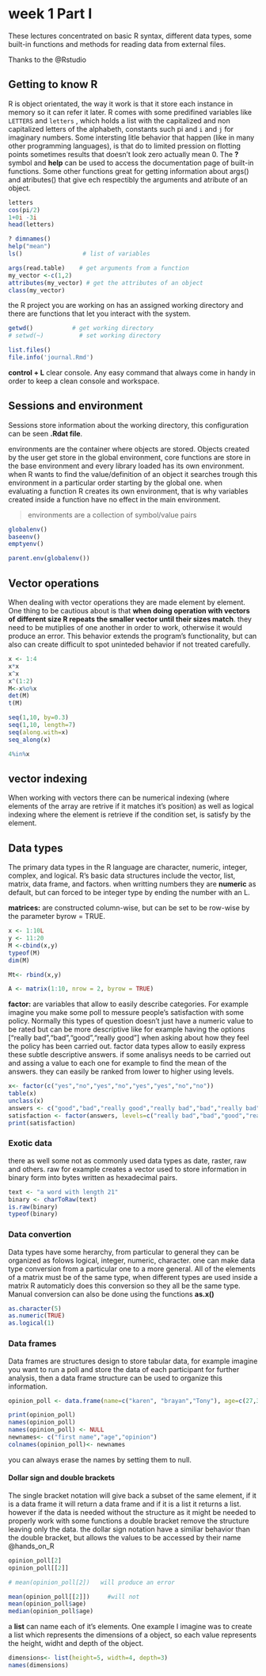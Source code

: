# week 1 Part I
These lectures concentrated on basic R syntax, different data types, some built-in functions and methods for reading data from external files.   

Thanks to the @Rstudio

## Getting to know R
R is object orientated, the way it work is that it store each instance in memory so it can refer it later. R comes with some predifined variables like ```LETTERS``` and ```letters``` , which holds a list with the capitalized and non capitalized letters of the alphabeth,  constants such pi and ```i``` and ```j``` for imaginary numbers. Some intersting litle behavior that happen (like in many other programming languages), is that do to limited pression on flotting points sometimes results that doesn't look zero  actually mean 0. The __?__ symbol and __help__ can be used to access the documentation page of built-in functions. Some other functions great for getting information about args() and atributes() that give ech respectibly the arguments and atribute of an object.

```r
letters
cos(pi/2)
1+0i -3i
head(letters)

? dimnames()
help("mean")
ls()                 # list of variables

args(read.table)    # get arguments from a function
my_vector <-c(1,2)
attributes(my_vector) # get the attributes of an object
class(my_vector)
```


the R project you are working on has an assigned working directory and there are functions that let you interact with the system. 
```r
getwd()           # get working directory
# setwd(~)          # set working directory

list.files()
file.info('journal.Rmd')

```

__control + L__ clear console. Any easy command that always come in handy in order to keep a clean console and workspace.


## Sessions and environment
Sessions store information about the working directory, this configuration can be seen __.Rdat file__.

environments are the container where objects are stored. Objects created by the user get store in the global environment, core functions are store in the base environment and every library loaded has its own environment. when R wants to find the value/definition of an object it searches trough this environment in a particular order starting by the global one. when evaluating a function R creates its own environment, that is why variables created inside a function have no effect in the main environment.

> environments are a collection of symbol/value pairs

```r
globalenv()
baseenv()
emptyenv()

parent.env(globalenv())
```

## Vector operations
When dealing with vector operations they are made element by element. One thing to be cautious about is that __when doing operation with vectors of different size R repeats the smaller vector until their sizes match__. they need to be mutiplies of one another in order to work, otherwise it would produce an error. This behavior extends the program's functionality, but can also can create difficult to spot uninteded behavior if not treated carefully. 

```r
x <- 1:4
x*x
x^x
x^(1:2)
M<-x%o%x
det(M)
t(M)

seq(1,10, by=0.3)
seq(1,10, length=7)
seq(along.with=x)
seq_along(x)

4%in%x

```

## vector indexing 
When working with vectors there can be numerical indexing (where elements of the array are retrive if it matches it's position) as well as logical indexing where the element is retrieve if the condition set, is satisfy by the element.

## Data types
The primary data types in the R language are character, numeric, integer, complex, and logical. R's basic data structures include the vector, list, matrix, data frame, and factors. when writting numbers they are __numeric__ as default, but can forced to be integer type by ending the number with an L.

__matrices:__ are constructed column-wise, but can be set to be row-wise by the parameter byrow = TRUE.

```r

x <- 1:10L
y <- 11:20
M <-cbind(x,y)
typeof(M)
dim(M)

Mt<- rbind(x,y)

A <- matrix(1:10, nrow = 2, byrow = TRUE)

```

__factor:__ are variables that allow to easily describe categories. For example imagine you make some poll to messure people's satisfaction with some policy. Normally this types of question doesn't just have a numeric value to be rated but can be more descriptive like for example having the options ["really bad","bad","good","really good"] when  asking about how they feel the policy has been carried out. factor data types allow to easily express these subtle descriptive answers. if some analisys needs to be carried out and assing a value to each one for example to find the mean of the answers. they can easily be ranked from lower to higher using levels. 

```r
x<- factor(c("yes","no","yes","no","yes","yes","no","no"))
table(x)
unclass(x)
answers <- c("good","bad","really good","really bad","bad","really bad","good")
satisfaction <- factor(answers, levels=c("really bad","bad","good","really good"))
print(satisfaction)
```



### Exotic data 
there as well some not as commonly used data types as date, raster, raw and others. raw for example creates a vector used to store information in binary form into bytes written as hexadecimal pairs. 

```r
text <- "a word with length 21"
binary <- charToRaw(text)
is.raw(binary)
typeof(binary)

```



### Data convertion 

Data types have some herarchy, from particular to general they can be organized as folows logical, integer, numeric, character. one can make data type conversion from a particular one to a more general. All of the elements of a matrix must be of the same type, when different types are used inside a matrix R automaticly does this conversion so they all be the same type. Manual conversion can also be done using the functions __as.x()__ 

```r

as.character(5)
as.numeric(TRUE)
as.logical(1)

```

### Data frames
Data frames are structures design to store tabular data, for example imagine you want to run a poll and store the data of each participant for further analysis, then a data frame structure can be used to organize this information.

```r
opinion_poll <- data.frame(name=c("karen", "brayan","Tony"), age=c(27,36,38),opinion=c("agree","disagree","agree"))

print(opinion_poll)
names(opinion_poll)
names(opinion_poll) <- NULL
newnames<- c("first name","age","opinion")
colnames(opinion_poll)<- newnames

```

 you can always erase the names by setting them to null. 
 
#### Dollar sign and double brackets 
The single bracket notation will give back a subset of the same element, if it is a data frame it will return a data frame and if it is a list it returns a list. however if the data is needed without the structure as it might be needed to properly work with some functions a double bracket remove the structure leaving only the data. the dollar sign notation have a similiar behavior than the double bracket, but allows the values to be accessed by their name  @hands_on_R


```r
opinion_poll[2]
opinion_poll[[2]]

# mean(opinion_poll[2])   will produce an error

mean(opinion_poll[[2]])     #will not 
mean(opinion_poll$age)
median(opinion_poll$age)
```

 
a __list__ can name each of it's elements. One example I imagine was to create a list which represents the dimensions of a object, so each value represents the height, widht and depth of the object.
```r
dimensions<- list(height=5, width=4, depth=3)
names(dimensions)
```


